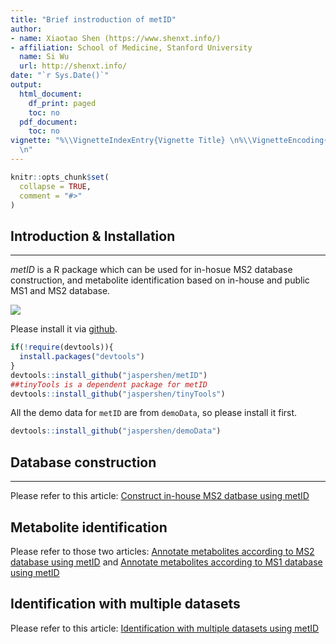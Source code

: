---
title: "Brief instroduction of metID"
author:
- name: Xiaotao Shen (https://www.shenxt.info/)
- affiliation: School of Medicine, Stanford University
  name: Si Wu
  url: http://shenxt.info/
date: "`r Sys.Date()`"
output:
  html_document:
    df_print: paged
    toc: no
  pdf_document:
    toc: no
vignette: "%\\VignetteIndexEntry{Vignette Title} \n%\\VignetteEncoding{UTF-8}\n%\\VignetteEngine{knitr::rmarkdown}
  \n"
---

```{r, include=FALSE}
knitr::opts_chunk$set(
  collapse = TRUE,
  comment = "#>"
)
```

## **Introduction & Installation**
******************************************

*metID* is a R package which can be used for in-hosue MS2 database construction, and metabolite identification based on in-house and public MS1 and MS2 database.

![](../man/figures/workflow_metid.jpg)

Please install it via [github](https://github.com/jaspershen/metID).

```{r,eval=FALSE,warning=FALSE, R.options=""}
if(!require(devtools)){
  install.packages("devtools")
}
devtools::install_github("jaspershen/metID")
##tinyTools is a dependent package for metID
devtools::install_github("jaspershen/tinyTools")
```

All the demo data for `metID` are from `demoData`, so please install it first.

```{r,eval=FALSE,warning=FALSE, R.options=""}
devtools::install_github("jaspershen/demoData")
```

## **Database construction**
******************************************

Please refer to this article: [Construct in-house MS2 datbase using metID](https://jaspershen.github.io/metID/articles/database_construction.html)

## **Metabolite identification**

Please refer to those two articles: [Annotate metabolites according to MS2 database using metID](https://jaspershen.github.io/metID/articles/metabolite_annotation_using_MS2.html) and [Annotate metabolites according to MS1 database using metID](https://jaspershen.github.io/metID/articles/metabolite_annotation_using_MS1.html)


## **Identification with multiple datasets**

Please refer to this article: [Identification with multiple datasets using metID](https://jaspershen.github.io/metID/articles/multiple_databases.html)

